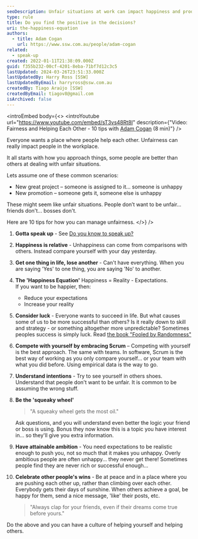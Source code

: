 ```yaml
---
seoDescription: Unfair situations at work can impact happiness and productivity. Learn how to manage unfairness with these 10 tips that promote a culture of helping each other.
type: rule
title: Do you find the positive in the decisions?
uri: the-happiness-equation
authors:
  - title: Adam Cogan
    url: https://www.ssw.com.au/people/adam-cogan
related:
  - speak-up
created: 2022-01-11T21:38:09.000Z
guid: f355b232-00cf-4201-8eba-71bf7d12c3c5
lastUpdated: 2024-03-26T23:51:33.000Z
lastUpdatedBy: Harry Ross [SSW]
lastUpdatedByEmail: harryross@ssw.com.au
createdBy: Tiago Araújo [SSW]
createdByEmail: tiagov8@gmail.com
isArchived: false
---
```


<introEmbed
  body={<>
&lt;introYoutube url="https://www.youtube.com/embed/sT3vs48Rt8I" description={"Video: Fairness and Helping Each Other - 10 tips with [Adam Cogan](https://ssw.com.au/people/adam-cogan) (8 min)"} /&gt;

Everyone wants a place where people help each other. Unfairness can really impact people in the workplace.

It all starts with how you approach things, some people are better than others at dealing with unfair situations.

Lets assume one of these common scenarios:

- New great project – someone is assigned to it... someone is unhappy
- New promotion – someone gets it, someone else is unhappy

These might seem like unfair situations. People don’t want to be unfair... friends don't... bosses don't.

Here are 10 tips for how you can manage unfairness.
  </>}
/>
1. **Gotta speak up** - See [Do you know to speak up?](/speak-up)
2. **Happiness is relative** - Unhappiness can come from comparisons with others. Instead compare yourself with your day yesterday.
3. **Get one thing in life, lose another** - Can't have everything. When you are saying 'Yes' to one thing, you are saying 'No' to another.
4. **The 'Happiness Equation'**
   Happiness = Reality - Expectations.<br>
   If you want to be happier, then:
   - Reduce your expectations
   - Increase your reality
5. **Consider luck** - Everyone wants to succeed in life. But what causes some of us to be more successful than others? Is it really down to skill and strategy - or something altogether more unpredictable? Sometimes peoples success is simply luck. Read [the book "Fooled by Randomness"](https://en.wikipedia.org/wiki/Fooled_by_Randomness)
6. **Compete with yourself by embracing Scrum** – Competing with yourself is the best approach. The same with teams.
   In software, Scrum is the best way of working as you only compare yourself... or your team with what you did before. Using empirical data is the way to go.
7. **Understand intentions** - Try to see yourself in others shoes.
   Understand that people don't want to be unfair. It is common to be assuming the wrong stuff.
8. **Be the 'squeaky wheel'**

   > "A squeaky wheel gets the most oil."

   Ask questions, and you will understand even better the logic your friend or boss is using. Bonus they now know this is a topic you have interest in... so they'll give you extra information.

9. **Have attainable ambition** - You need expectations to be realistic enough to push you, not so much that it makes you unhappy.
   Overly ambitious people are often unhappy... they never get there! Sometimes people find they are never rich or successful enough...
10. **Celebrate other people's wins** - Be at peace and in a place where you are pushing each other up, rather than climbing over each other. Everybody gets their days of sunshine. When others achieve a goal, be happy for them, send a nice message, 'like' their posts, etc.
    > "Always clap for your friends, even if their dreams come true before yours."

Do the above and you can have a culture of helping yourself and helping others.
